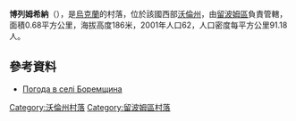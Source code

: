 {{coord|51|14|33|N|24|12|47|E|scale:30000|display=title}}

'''博列姆希納'''（{{lang-uk|Боремщина}}），是[[烏克蘭|烏克蘭]]的村落，位於該國西部[[沃倫州|沃倫州]]，由[[留波姆區|留波姆區]]負責管轄，面積0.68平方公里，海拔高度186米，2001年人口62，人口密度每平方公里91.18人。

==參考資料==
* [http://weather.in.ua/ua/volynskaja/1786 Погода в селі Боремщина]{{Wayback|url=http://weather.in.ua/ua/volynskaja/1786 |date=20111219104232 }}

[[Category:沃倫州村落|Category:沃倫州村落]]
[[Category:留波姆區村落|Category:留波姆區村落]]


{{Volyn-geo-stub}}